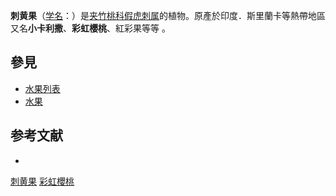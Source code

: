 {{Speciesbox
| name = 刺黄果
| status = 
| status_system = 
| image = Karonda fruit.JPG
| genus = Carissa
| species = carandas
| authority = Linn.
}}

'''刺黄果'''（[[学名|学名]]：{{lang|la|''Carissa carandas''}}）是[[夹竹桃科|夹竹桃科]][[假虎刺属|假虎刺属]]的植物。原產於印度．斯里蘭卡等熱帶地區
又名'''小卡利撒'''、'''彩虹櫻桃'''、紅彩果等等 。

== 參見 ==
* [[水果列表|水果列表]]
* [[水果|水果]]

== 参考文献 ==
<div class="references-small">
* {{cite web| url =http://www.bioinfo.cn/db05/KmzwSpecies.php?action=view&id=555| title =刺黄果| work =《中国高等植物数据库全库》| publisher =中国科学院微生物研究所| author =昆明植物研究所| accessdate =2009-02-21| deadurl =yes| archiveurl =https://web.archive.org/web/20160305095036/http://www.bioinfo.cn/db05/KmzwSpecies.php?action=view&id=555| archivedate =2016-03-05}}
</div>
{{Taxonbar|from=Q1036374}}

[[Category:假虎刺属|刺黄果]]
[[Category:水果|彩虹櫻桃]]


{{植物小作品}}